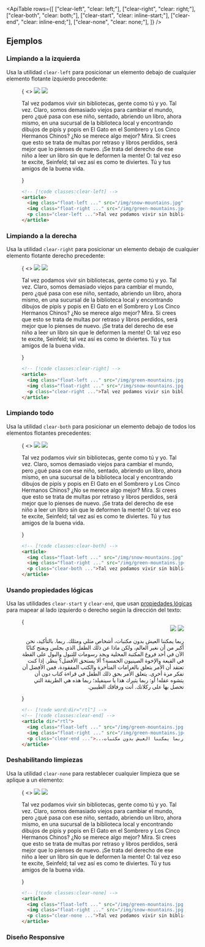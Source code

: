 

<ApiTable
  rows={[
    ["clear-left", "clear: left;"],
    ["clear-right", "clear: right;"],
    ["clear-both", "clear: both;"],
    ["clear-start", "clear: inline-start;"],
    ["clear-end", "clear: inline-end;"],
    ["clear-none", "clear: none;"],
  ]}
/>

## Ejemplos

### Limpiando a la izquierda

Usa la utilidad `clear-left` para posicionar un elemento debajo de cualquier elemento flotante izquierdo precedente:

<Figure>

<Example resizable>
  {
    <>
      <img
        className="float-left mr-6 mb-4 aspect-16/9 w-1/4 rounded-lg object-cover outline -outline-offset-1 outline-black/10"
        src="https://images.unsplash.com/photo-1554629947-334ff61d85dc?ixid=MnwxMjA3fDB8MHxwaG90by1wYWdlfHx8fGVufDB8fHx8&ixlib=rb-1.2.1&auto=format&fit=crop&w=1000&h=1000&q=90"
      />
      <img
        className="float-right ml-6 aspect-6/5 w-2/5 rounded-lg object-cover outline -outline-offset-1 outline-black/10"
        src="https://images.unsplash.com/photo-1434394354979-a235cd36269d?ixlib=rb-1.2.1&ixid=MnwxMjA3fDB8MHxwaG90by1wYWdlfHx8fGVufDB8fHx8&auto=format&fit=crop&w=1000&h=1000&q=90"
      />
      <p className="clear-left text-justify">
        Tal vez podamos vivir sin bibliotecas, gente como tú y yo. Tal vez. Claro, somos demasiado viejos para cambiar el mundo, pero ¿qué pasa con ese niño, sentado, abriendo un libro, ahora mismo, en una sucursal de la biblioteca local y encontrando dibujos de pipís y popis en El Gato en el Sombrero y Los Cinco Hermanos Chinos? ¿No se merece algo mejor? Mira. Si crees que esto se trata de multas por retraso y libros perdidos, será mejor que lo pienses de nuevo. ¡Se trata del derecho de ese niño a leer un libro sin que le deformen la mente! O: tal vez eso te excite, Seinfeld; tal vez así es como te diviertes. Tú y tus amigos de la buena vida.
      </p>
    </>
  }
</Example>

```html
<!-- [!code classes:clear-left] -->
<article>
  <img class="float-left ..." src="/img/snow-mountains.jpg" />
  <img class="float-right ..." src="/img/green-mountains.jpg" />
  <p class="clear-left ...">Tal vez podamos vivir sin bibliotecas...</p>
</article>
```

</Figure>

### Limpiando a la derecha

Usa la utilidad `clear-right` para posicionar un elemento debajo de cualquier elemento flotante derecho precedente:

<Figure>

<Example resizable>
  {
    <>
      <img
        className="float-left mr-6 aspect-6/5 w-2/5 rounded-lg object-cover outline -outline-offset-1 outline-black/10"
        src="https://images.unsplash.com/photo-1434394354979-a235cd36269d?ixlib=rb-1.2.1&ixid=MnwxMjA3fDB8MHxwaG90by1wYWdlfHx8fGVufDB8fHx8&auto=format&fit=crop&w=1000&h=1000&q=90"
      />
      <img
        className="float-right mb-4 ml-6 aspect-16/9 w-1/4 rounded-lg object-cover outline -outline-offset-1 outline-black/10"
        src="https://images.unsplash.com/photo-1554629947-334ff61d85dc?ixid=MnwxMjA3fDB8MHxwaG90by1wYWdlfHx8fGVufDB8fHx8&ixlib=rb-1.2.1&auto=formathttps://images.unsplash.com/photo-1454496522488-7a8e488e8606?ixlib=rb-1.2.1&ixid=MnwxMjA3fDB8MHxwaG90by1wYWdlfHx8fGVufDB8fHx8&auto=format&fit=crop&w=1000&h=1000&q=90"
      />
      <p className="clear-right text-justify">
        Tal vez podamos vivir sin bibliotecas, gente como tú y yo. Tal vez. Claro, somos demasiado viejos para cambiar el mundo, pero ¿qué pasa con ese niño, sentado, abriendo un libro, ahora mismo, en una sucursal de la biblioteca local y encontrando dibujos de pipís y popis en El Gato en el Sombrero y Los Cinco Hermanos Chinos? ¿No se merece algo mejor? Mira. Si crees que esto se trata de multas por retraso y libros perdidos, será mejor que lo pienses de nuevo. ¡Se trata del derecho de ese niño a leer un libro sin que le deformen la mente! O: tal vez eso te excite, Seinfeld; tal vez así es como te diviertes. Tú y tus amigos de la buena vida.
      </p>
    </>
  }
</Example>

```html
<!-- [!code classes:clear-right] -->
<article>
  <img class="float-left ..." src="/img/green-mountains.jpg" />
  <img class="float-right ..." src="/img/snow-mountains.jpg" />
  <p class="clear-right ...">Tal vez podamos vivir sin bibliotecas...</p>
</article>
```

</Figure>

### Limpiando todo

Usa la utilidad `clear-both` para posicionar un elemento debajo de todos los elementos flotantes precedentes:

<Figure>

<Example resizable>
  {
    <>
      <img
        className="float-left mr-6 mb-4 aspect-16/9 w-1/4 rounded-lg object-cover outline -outline-offset-1 outline-black/10"
        src="https://images.unsplash.com/photo-1554629947-334ff61d85dc?ixid=MnwxMjA3fDB8MHxwaG90by1wYWdlfHx8fGVufDB8fHx8&ixlib=rb-1.2.1&auto=formathttps://images.unsplash.com/photo-1454496522488-7a8e488e8606?ixlib=rb-1.2.1&ixid=MnwxMjA3fDB8MHxwaG90by1wYWdlfHx8fGVufDB8fHx8&auto=format&fit=crop&w=1000&h=1000&q=90"
      />
      <img
        className="float-right mb-4 ml-6 aspect-6/5 w-2/5 rounded-lg object-cover outline -outline-offset-1 outline-black/10"
        src="https://images.unsplash.com/photo-1434394354979-a235cd36269d?ixlib=rb-1.2.1&ixid=MnwxMjA3fDB8MHxwaG90by1wYWdlfHx8fGVufDB8fHx8&auto=format&fit=crop&w=1000&h=1000&q=90"
      />
      <p className="clear-both text-justify">
        Tal vez podamos vivir sin bibliotecas, gente como tú y yo. Tal vez. Claro, somos demasiado viejos para cambiar el mundo, pero ¿qué pasa con ese niño, sentado, abriendo un libro, ahora mismo, en una sucursal de la biblioteca local y encontrando dibujos de pipís y popis en El Gato en el Sombrero y Los Cinco Hermanos Chinos? ¿No se merece algo mejor? Mira. Si crees que esto se trata de multas por retraso y libros perdidos, será mejor que lo pienses de nuevo. ¡Se trata del derecho de ese niño a leer un libro sin que le deformen la mente! O: tal vez eso te excite, Seinfeld; tal vez así es como te diviertes. Tú y tus amigos de la buena vida.
      </p>
    </>
  }
</Example>

```html
<!-- [!code classes:clear-both] -->
<article>
  <img class="float-left ..." src="/img/snow-mountains.jpg" />
  <img class="float-right ..." src="/img/green-mountains.jpg" />
  <p class="clear-both ...">Tal vez podamos vivir sin bibliotecas...</p>
</article>
```

</Figure>

### Usando propiedades lógicas

Usa las utilidades `clear-start` y `clear-end`, que usan [propiedades lógicas](https://developer.mozilla.org/en-US/docs/Web/CSS/CSS_Logical_Properties/Basic_concepts) para mapear al lado izquierdo o derecho según la dirección del texto:

<Figure>

<Example resizable>
  {
    <div dir="rtl">
      <img
        className="float-left mr-6 mb-4 aspect-16/9 w-1/4 rounded-lg object-cover outline -outline-offset-1 outline-black/10"
        src="https://images.unsplash.com/photo-1554629947-334ff61d85dc?ixid=MnwxMjA3fDB8MHxwaG90by1wYWdlfHx8fGVufDB8fHx8&ixlib=rb-1.2.1&auto=format&fit=crop&w=1000&h=1000&q=90"
      />
      <img
        className="float-right ml-6 aspect-6/5 w-2/5 rounded-lg object-cover outline -outline-offset-1 outline-black/10"
        src="https://images.unsplash.com/photo-1434394354979-a235cd36269d?ixlib=rb-1.2.1&ixid=MnwxMjA3fDB8MHxwaG90by1wYWdlfHx8fGVufDB8fHx8&auto=format&fit=crop&w=1000&h=1000&q=90"
      />
      <p className="clear-end text-justify">
        ربما يمكننا العيش بدون مكتبات، أشخاص مثلي ومثلك. ربما. بالتأكيد، نحن أكبر من أن نغير العالم، ولكن ماذا عن ذلك
        الطفل الذي يجلس ويفتح كتابًا الآن في أحد فروع المكتبة المحلية ويجد رسومات للتبول والبول على القطة في القبعة
        والإخوة الصينيون الخمسة؟ ألا يستحق الأفضل؟ ينظر. إذا كنت تعتقد أن الأمر يتعلق بالغرامات المتأخرة والكتب
        المفقودة، فمن الأفضل أن تفكر مرة أخرى. يتعلق الأمر بحق ذلك الطفل في قراءة كتاب دون أن يتشوه عقله! أو: ربما يثيرك
        هذا يا سينفيلد؛ ربما هذه هي الطريقة التي تحصل بها على ركلاتك. أنت ورفاقك الطيبين.
      </p>
    </div>
  }
</Example>

```html
<!-- [!code word:dir="rtl"] -->
<!-- [!code classes:clear-end] -->
<article dir="rtl">
  <img class="float-left ..." src="/img/green-mountains.jpg" />
  <img class="float-right ..." src="/img/green-mountains.jpg" />
  <p class="clear-end ...">...ربما يمكننا العيش بدون مكتبات،</p>
</article>
```

</Figure>

### Deshabilitando limpiezas

Usa la utilidad `clear-none` para restablecer cualquier limpieza que se aplique a un elemento:

<Figure>

<Example resizable>
  {
    <>
      <img
        className="float-left mr-6 aspect-6/5 w-2/5 rounded-lg object-cover outline -outline-offset-1 outline-black/10"
        src="https://images.unsplash.com/photo-1434394354979-a235cd36269d?ixlib=rb-1.2.1&ixid=MnwxMjA3fDB8MHxwaG90by1wYWdlfHx8fGVufDB8fHx8&auto=format&fit=crop&w=1000&h=1000&q=90"
      />
      <img
        className="float-right ml-6 aspect-16/9 w-1/4 rounded-lg object-cover outline -outline-offset-1 outline-black/10"
        src="https://images.unsplash.com/photo-1554629947-334ff61d85dc?ixid=MnwxMjA3fDB8MHxwaG90by1wYWdlfHx8fGVufDB8fHx8&ixlib=rb-1.2.1&auto=formathttps://images.unsplash.com/photo-1454496522488-7a8e488e8606?ixlib=rb-1.2.1&ixid=MnwxMjA3fDB8MHxwaG90by1wYWdlfHx8fGVufDB8fHx8&auto=format&fit=crop&w=1000&h=1000&q=90"
      />
      <p className="text-justify">
        Tal vez podamos vivir sin bibliotecas, gente como tú y yo. Tal vez. Claro, somos demasiado viejos para cambiar el mundo, pero ¿qué pasa con ese niño, sentado, abriendo un libro, ahora mismo, en una sucursal de la biblioteca local y encontrando dibujos de pipís y popis en El Gato en el Sombrero y Los Cinco Hermanos Chinos? ¿No se merece algo mejor? Mira. Si crees que esto se trata de multas por retraso y libros perdidos, será mejor que lo pienses de nuevo. ¡Se trata del derecho de ese niño a leer un libro sin que le deformen la mente! O: tal vez eso te excite, Seinfeld; tal vez así es como te diviertes. Tú y tus amigos de la buena vida.
      </p>
    </>
  }
</Example>

```html
<!-- [!code classes:clear-none] -->
<article>
  <img class="float-left ..." src="/img/green-mountains.jpg" />
  <img class="float-right ..." src="/img/snow-mountains.jpg" />
  <p class="clear-none ...">Tal vez podamos vivir sin bibliotecas...</p>
</article>
```

</Figure>

### Diseño Responsive

<ResponsiveDesign element="p" property="clear" defaultClass="clear-left" featuredClass="clear-none" />
